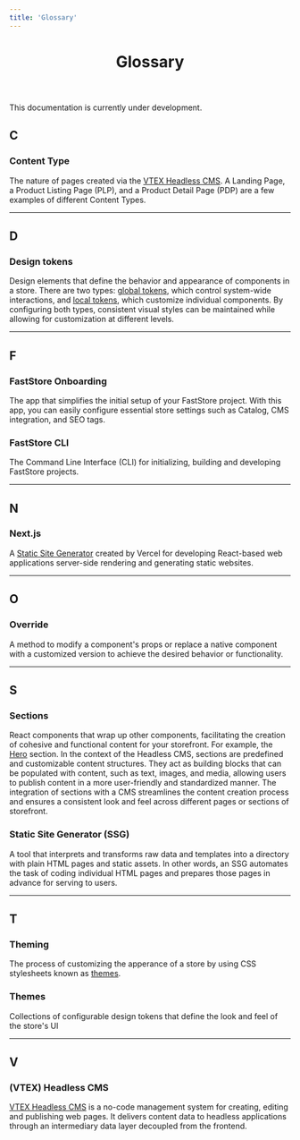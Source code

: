 ```yaml
---
title: 'Glossary'
---
```



<header>

# Glossary

</header>

<Callout type="warning" emoji="⚠️">
  This documentation is currently under development.
</Callout>


  ## C 

  ### Content Type
  The nature of pages created via the [VTEX Headless CMS](/docs/headless-cms-overview). 
  A Landing Page, a Product Listing Page (PLP), and a Product Detail Page (PDP) are a few examples of different Content Types.

---

## D 

### Design tokens
Design elements that define the behavior and appearance of components in a store. 
There are two types: [global tokens](https://www.faststore.dev/docs/global-tokens/overview), which control system-wide interactions, and [local tokens](/docs/theming-overview#global-and-local-tokens), which customize individual components. 
By configuring both types, consistent visual styles can be maintained while allowing for customization at different levels.


---

  ## F

  ### FastStore Onboarding 
  The app that simplifies the initial setup of your FastStore project.
  With this app, you can easily configure essential store settings such as Catalog, CMS integration, and SEO tags. 

  ### FastStore CLI
  The Command Line Interface (CLI) for initializing, building and developing FastStore projects.

---

  ## N

  ### Next.js
  A [Static Site Generator](/docs/getting-started-glossary#static-site-generator-ssg) created by Vercel for developing React-based web applications server-side rendering and generating static websites.

---

  ## O

  ### Override
  A method to modify a component's props or replace a native component with a customized version to achieve the desired behavior or functionality.

---

  ## S

  ### Sections
React components that wrap up other components, facilitating the creation of cohesive and functional content for your storefront. For example, the [Hero](/components/organisms/hero) section. In the context of the Headless CMS, sections are predefined and customizable content structures. They act as building blocks that can be populated with content, such as text, images, and media, allowing users to publish content in a more user-friendly and standardized manner. The integration of sections with a CMS streamlines the content creation process and ensures a consistent look and feel across different pages or sections of storefront. 


  ### Static Site Generator (SSG)
  A tool that interprets and transforms raw data and templates into a directory with plain HTML pages and static assets. 
  In other words, an SSG automates the task of coding individual HTML pages and prepares those pages in advance for serving to users.

---

  ## T
  ### Theming
  The process of customizing the apperance of a store by using CSS stylesheets known as [themes](/docs/getting-started-glossary#themes). 

  ### Themes
  Collections of configurable design tokens that define the look and feel of the store's UI

---

  ## V

  ### (VTEX) Headless CMS
  [VTEX Headless CMS](/docs/headless-cms-overview) is a no-code management system for creating, editing and publishing web pages. 
  It delivers content data to headless applications through an intermediary data layer decoupled from the frontend.



